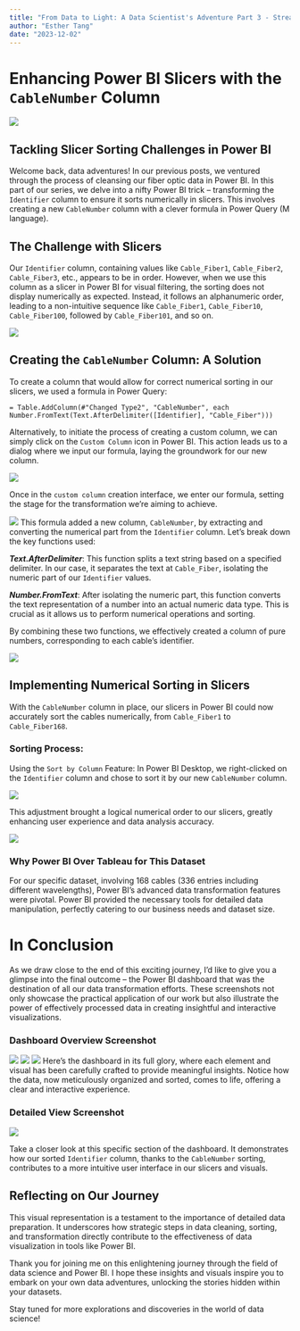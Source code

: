 ```yaml
---
title: "From Data to Light: A Data Scientist's Adventure Part 3 - Streamlining Data Sorting in Power BI"
author: "Esther Tang"
date: "2023-12-02"
---
```


# Enhancing Power BI Slicers with the `CableNumber` Column

![](sortingimage1.png)

## Tackling Slicer Sorting Challenges in Power BI

Welcome back, data adventures! In our previous posts, we ventured through the process of cleansing our fiber optic data in Power BI. In this part of our series, we delve into a nifty Power BI trick – transforming the `Identifier` column to ensure it sorts numerically in slicers. This involves creating a new `CableNumber` column with a clever formula in Power Query (M language).

## The Challenge with Slicers

Our `Identifier` column, containing values like `Cable_Fiber1`, `Cable_Fiber2`, `Cable_Fiber3`, etc., appears to be in order. However, when we use this column as a slicer in Power BI for visual filtering, the sorting does not display numerically as expected. Instead, it follows an alphanumeric order, leading to a non-intuitive sequence like `Cable_Fiber1`, `Cable_Fiber10`, `Cable_Fiber100`, followed by `Cable_Fiber101`, and so on.

![](slicer1.png)

## Creating the `CableNumber` Column: A Solution

To create a column that would allow for correct numerical sorting in our slicers, we used a formula in Power Query:

`= Table.AddColumn(#"Changed Type2", "CableNumber", each Number.FromText(Text.AfterDelimiter([Identifier], "Cable_Fiber")))`

Alternatively, to initiate the process of creating a custom column, we can simply click on the `Custom Column` icon in Power BI. This action leads us to a dialog where we input our formula, laying the groundwork for our new column.

![](addcustomcolumn.png)

Once in the `custom column` creation interface, we enter our formula, setting the stage for the transformation we're aiming to achieve.

![](CableNumberCreation.png)
This formula added a new column, `CableNumber`, by extracting and converting the numerical part from the `Identifier` column. Let's break down the key functions used:

***Text.AfterDelimiter***: This function splits a text string based on a specified delimiter. In our case, it separates the text at `Cable_Fiber`, isolating the numeric part of our `Identifier` values.

***Number.FromText***: After isolating the numeric part, this function converts the text representation of a number into an actual numeric data type. This is crucial as it allows us to perform numerical operations and sorting.

By combining these two functions, we effectively created a column of pure numbers, corresponding to each cable's identifier.

![](10.png)

## Implementing Numerical Sorting in Slicers

With the `CableNumber` column in place, our slicers in Power BI could now accurately sort the cables numerically, from `Cable_Fiber1` to `Cable_Fiber168`.

### Sorting Process:

Using the `Sort by Column` Feature: In Power BI Desktop, we right-clicked on the `Identifier` column and chose to sort it by our new `CableNumber` column.


![](slicer2.png)

This adjustment brought a logical numerical order to our slicers, greatly enhancing user experience and data analysis accuracy.

![](slicer3.png)

### Why Power BI Over Tableau for This Dataset
For our specific dataset, involving 168 cables (336 entries including different wavelengths), Power BI's advanced data transformation features were pivotal. Power BI provided the necessary tools for detailed data manipulation, perfectly catering to our business needs and dataset size.

# In Conclusion

As we draw close to the end of this exciting journey, I'd like to give you a glimpse into the final outcome – the Power BI dashboard that was the destination of all our data transformation efforts. These screenshots not only showcase the practical application of our work but also illustrate the power of effectively processed data in creating insightful and interactive visualizations.

### Dashboard Overview Screenshot

![](dashboard1.png)
![](dashboard2.png)
![](dashboard.png)
Here’s the dashboard in its full glory, where each element and visual has been carefully crafted to provide meaningful insights. Notice how the data, now meticulously organized and sorted, comes to life, offering a clear and interactive experience.

### Detailed View Screenshot

![](detaileddashboard.png)

Take a closer look at this specific section of the dashboard. It demonstrates how our sorted `Identifier` column, thanks to the `CableNumber` sorting, contributes to a more intuitive user interface in our slicers and visuals.


## Reflecting on Our Journey

This visual representation is a testament to the importance of detailed data preparation. It underscores how strategic steps in data cleaning, sorting, and transformation directly contribute to the effectiveness of data visualization in tools like Power BI.

Thank you for joining me on this enlightening journey through the field of data science and Power BI. I hope these insights and visuals inspire you to embark on your own data adventures, unlocking the stories hidden within your datasets.

Stay tuned for more explorations and discoveries in the world of data science!





